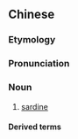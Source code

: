 ==Chinese==
{{zh-forms}}

===Etymology===
{{bor|zh|en|sardine}}

===Pronunciation===
{{zh-pron
|m=shādīng
|w=1so tin
|cat=n
}}

===Noun===
{{zh-noun}}

# [[sardine]]

====Derived terms====
{{zh-der|沙丁魚}}
